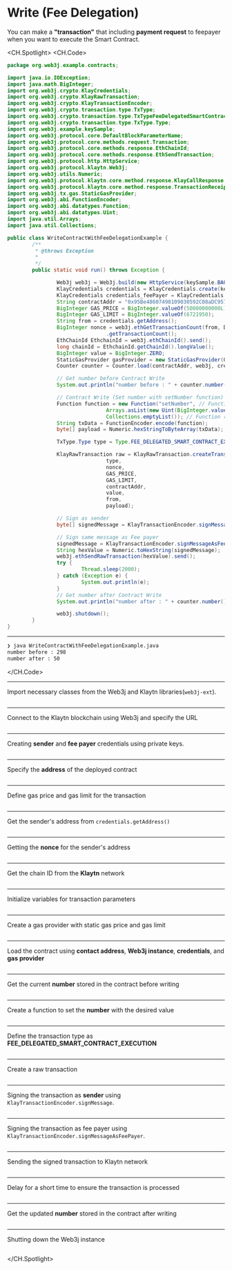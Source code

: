 # Write (Fee Delegation)
You can make a **"transaction"** that including **payment request** to feepayer when you want to execute the Smart Contract.


<CH.Spotlight>
<CH.Code>

```java WriteContractWithFeeDelegationExample.java
package org.web3j.example.contracts;

import java.io.IOException;
import java.math.BigInteger;
import org.web3j.crypto.KlayCredentials;
import org.web3j.crypto.KlayRawTransaction;
import org.web3j.crypto.KlayTransactionEncoder;
import org.web3j.crypto.transaction.type.TxType;
import org.web3j.crypto.transaction.type.TxTypeFeeDelegatedSmartContractExecution;
import org.web3j.crypto.transaction.type.TxType.Type;
import org.web3j.example.keySample;
import org.web3j.protocol.core.DefaultBlockParameterName;
import org.web3j.protocol.core.methods.request.Transaction;
import org.web3j.protocol.core.methods.response.EthChainId;
import org.web3j.protocol.core.methods.response.EthSendTransaction;
import org.web3j.protocol.http.HttpService;
import org.web3j.protocol.klaytn.Web3j;
import org.web3j.utils.Numeric;
import org.web3j.protocol.klaytn.core.method.response.KlayCallResponse;
import org.web3j.protocol.klaytn.core.method.response.TransactionReceipt;
import org.web3j.tx.gas.StaticGasProvider;
import org.web3j.abi.FunctionEncoder;
import org.web3j.abi.datatypes.Function;
import org.web3j.abi.datatypes.Uint;
import java.util.Arrays;
import java.util.Collections;

public class WriteContractWithFeeDelegationExample {
        /**
         * @throws Exception
         * 
         */
        public static void run() throws Exception {

                Web3j web3j = Web3j.build(new HttpService(keySample.BAOBAB_URL));
                KlayCredentials credentials = KlayCredentials.create(keySample.LEGACY_KEY_privkey);
                KlayCredentials credentials_feePayer = KlayCredentials.create(keySample.LEGACY_KEY_FEEPAYER_privkey);
                String contractAddr = "0x95Be48607498109030592C08aDC9577c7C2dD505";
                BigInteger GAS_PRICE = BigInteger.valueOf(50000000000L);
                BigInteger GAS_LIMIT = BigInteger.valueOf(6721950);
                String from = credentials.getAddress();
                BigInteger nonce = web3j.ethGetTransactionCount(from, DefaultBlockParameterName.LATEST).send()
                                .getTransactionCount();
                EthChainId EthchainId = web3j.ethChainId().send();
                long chainId = EthchainId.getChainId().longValue();
                BigInteger value = BigInteger.ZERO;
                StaticGasProvider gasProvider = new StaticGasProvider(GAS_PRICE, GAS_LIMIT);
                Counter counter = Counter.load(contractAddr, web3j, credentials.convertToCredentials(), gasProvider);

                // Get number before Contract Write
                System.out.println("number before : " + counter.number().send());

                // Contract Write (Set number with setNumber function)
                Function function = new Function("setNumber", // Function name
                                Arrays.asList(new Uint(BigInteger.valueOf(50))), // Function input parameters
                                Collections.emptyList()); // Function returned parameters
                String txData = FunctionEncoder.encode(function);
                byte[] payload = Numeric.hexStringToByteArray(txData);

                TxType.Type type = Type.FEE_DELEGATED_SMART_CONTRACT_EXECUTION;

                KlayRawTransaction raw = KlayRawTransaction.createTransaction(
                                type,
                                nonce,
                                GAS_PRICE,
                                GAS_LIMIT,
                                contractAddr,
                                value,
                                from,
                                payload);

                // Sign as sender
                byte[] signedMessage = KlayTransactionEncoder.signMessage(raw, chainId, credentials);

                // Sign same message as Fee payer
                signedMessage = KlayTransactionEncoder.signMessageAsFeePayer(raw, chainId, credentials_feePayer);
                String hexValue = Numeric.toHexString(signedMessage);
                web3j.ethSendRawTransaction(hexValue).send();
                try {
                        Thread.sleep(2000);
                } catch (Exception e) {
                        System.out.println(e);
                }
                // Get number after Contract Write
                System.out.println("number after : " + counter.number().send());

                web3j.shutdown();
        }
}
```
---
```zsh output
❯ java WriteContractWithFeeDelegationExample.java
number before : 298
number after : 50
```
</CH.Code>


---
Import necessary classes from the Web3j and Klaytn libraries(`web3j-ext`).
```java WriteContractWithFeeDelegationExample.java focus=3:26

```

---
Connect to the Klaytn blockchain using Web3j and specify the URL
```java WriteContractWithFeeDelegationExample.java focus=35

```

---
Creating **sender** and **fee payer** credentials using private keys.
```java WriteContractWithFeeDelegationExample.java focus=37

```


---
Specify the **address** of the deployed contract
```java WriteContractWithFeeDelegationExample.java focus=38

```

---
Define gas price and gas limit for the transaction
```java WriteContractWithFeeDelegationExample.java focus=39:40

```

---
Get the sender's address from `credentials.getAddress()`
```java WriteContractWithFeeDelegationExample.java focus=41

```

---
Getting the **nonce** for the sender's address
```java WriteContractWithFeeDelegationExample.java focus=42

```

---
Get the chain ID from the **Klaytn** network
```java WriteContractWithFeeDelegationExample.java focus=44:45

```

---
Initialize variables for transaction parameters
```java WriteContractWithFeeDelegationExample.java focus=46:47

```

---
Create a gas provider with static gas price and gas limit
```java WriteContractWithFeeDelegationExample.java focus=47

```

---
Load the contract using **contact address**, **Web3j instance**, **credentials**, and **gas provider**
```java WriteContractWithFeeDelegationExample.java focus=48

```

---
Get the current **number** stored in the contract before writing
```java WriteContractWithFeeDelegationExample.java focus=50:51

```

---
Create a function to set the **number** with the desired value
```java WriteContractWithFeeDelegationExample.java focus=53:58

```

---
Define the transaction type as **FEE_DELEGATED_SMART_CONTRACT_EXECUTION**
```java WriteContractWithFeeDelegationExample.java focus=60

```

---
Create a raw transaction
```java WriteContractWithFeeDelegationExample.java focus=62:70

```
---
Signing the transaction as **sender** using `KlayTransactionEncoder.signMessage`. 
```java WriteContractWithFeeDelegationExample.java focus=72:73

```
---
Signing the transaction as fee payer using `KlayTransactionEncoder.signMessageAsFeePayer`. 
```java WriteContractWithFeeDelegationExample.java focus=75:76

```
---
Sending the signed transaction to Klaytn network
```java WriteContractWithFeeDelegationExample.java focus=77:78

```
---
Delay for a short time to ensure the transaction is processed
```java WriteContractWithFeeDelegationExample.java focus=79:83

```
---
Get the updated **number** stored in the contract after writing
```java WriteContractWithFeeDelegationExample.java focus=84:85

```
---
Shutting down the Web3j instance
```java WriteContractWithFeeDelegationExample.java focus=87

```

</CH.Spotlight>
